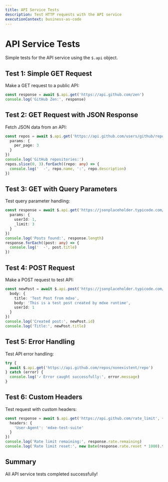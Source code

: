 ```yaml
---
title: API Service Tests
description: Test HTTP requests with the API service
executionContext: business-as-code
---
```


# API Service Tests

Simple tests for the API service using the `$.api` object.

## Test 1: Simple GET Request

Make a GET request to a public API:

```typescript
const response = await $.api.get('https://api.github.com/zen')
console.log('GitHub Zen:', response)
```

## Test 2: GET Request with JSON Response

Fetch JSON data from an API:

```typescript
const repos = await $.api.get('https://api.github.com/users/github/repos', {
  params: {
    per_page: 3
  }
})
console.log('GitHub repositories:')
repos.slice(0, 3).forEach((repo: any) => {
  console.log('  -', repo.name, ':', repo.description)
})
```

## Test 3: GET with Query Parameters

Test query parameter handling:

```typescript
const response = await $.api.get('https://jsonplaceholder.typicode.com/posts', {
  params: {
    userId: 1,
    _limit: 3
  }
})
console.log('Posts found:', response.length)
response.forEach((post: any) => {
  console.log('  -', post.title)
})
```

## Test 4: POST Request

Make a POST request to test API:

```typescript
const newPost = await $.api.post('https://jsonplaceholder.typicode.com/posts', {
  body: {
    title: 'Test Post from mdxe',
    body: 'This is a test post created by mdxe runtime',
    userId: 1
  }
})
console.log('Created post:', newPost.id)
console.log('Title:', newPost.title)
```

## Test 5: Error Handling

Test API error handling:

```typescript
try {
  await $.api.get('https://api.github.com/repos/nonexistent/repo')
} catch (error) {
  console.log('✓ Error caught successfully:', error.message)
}
```

## Test 6: Custom Headers

Test request with custom headers:

```typescript
const response = await $.api.get('https://api.github.com/rate_limit', {
  headers: {
    'User-Agent': 'mdxe-test-suite'
  }
})
console.log('Rate limit remaining:', response.rate.remaining)
console.log('Rate limit reset:', new Date(response.rate.reset * 1000).toLocaleString())
```

## Summary

All API service tests completed successfully!
